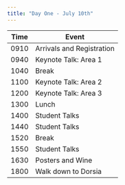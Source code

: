 ```yaml
---
title: "Day One - July 10th"
---
```


| Time | Event                     |
|------|---------------------------|
| 0910 | Arrivals and Registration |
| 0940 | Keynote Talk: Area 1      |
| 1040 | Break                     |
| 1100 | Keynote Talk: Area 2      |
| 1200 | Keynote Talk: Area 3      |
| 1300 | Lunch                     |
| 1400 | Student Talks             |
| 1440 | Student Talks             |
| 1520 | Break                     |
| 1550 | Student Talks             |
| 1630 | Posters and Wine          |
| 1800 | Walk down to Dorsia       |
